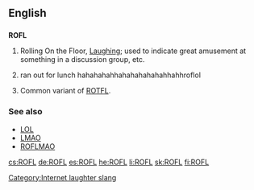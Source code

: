==English==

==={{initialism}}===
'''ROFL'''

# {{context|internet slang}} Rolling On the Floor, [[Laugh]]ing; used to indicate great amusement at something in a discussion group, etc.
# {{context|rare|dated}} ran out for lunch hahahahahhahahahahahahhahhroflol
# Common variant of [[ROTFL]].

===See also===
*[[LOL]]
*[[LMAO]]
*[[ROFLMAO]]

[[Category:Internet laughter slang]]

[[cs:ROFL]]
[[de:ROFL]]
[[es:ROFL]]
[[he:ROFL]]
[[li:ROFL]]
[[sk:ROFL]]
[[fi:ROFL]]